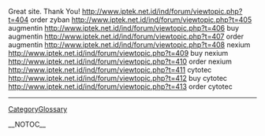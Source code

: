 Great site. Thank You! http://www.iptek.net.id/ind/forum/viewtopic.php?t=404 order zyban
http://www.iptek.net.id/ind/forum/viewtopic.php?t=405 augmentin
http://www.iptek.net.id/ind/forum/viewtopic.php?t=406 buy augmentin
http://www.iptek.net.id/ind/forum/viewtopic.php?t=407 order augmentin
http://www.iptek.net.id/ind/forum/viewtopic.php?t=408 nexium
http://www.iptek.net.id/ind/forum/viewtopic.php?t=409 buy nexium
http://www.iptek.net.id/ind/forum/viewtopic.php?t=410 order nexium
http://www.iptek.net.id/ind/forum/viewtopic.php?t=411 cytotec
http://www.iptek.net.id/ind/forum/viewtopic.php?t=412 buy cytotec
http://www.iptek.net.id/ind/forum/viewtopic.php?t=413 order cytotec
----
[[CategoryGlossary]]

__NOTOC__